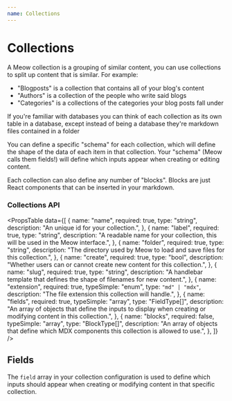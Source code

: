 ```yaml
---
name: Collections
---
```

# Collections

A Meow collection is a grouping of similar content, you can use collections to split up content that is similar. For example:

- "Blogposts" is a collection that contains all of your blog's content
- "Authors" is a collection of the people who write said blogs
- "Categories" is a collections of the categories your blog posts fall under

<Note>

If you're familiar with databases you can think of each collection as its own table in a database, except instead of being a database they're markdown files contained in a folder

</Note>

You can define a specific "schema" for each collection, which will define the shape of the data of each item in that collection. Your "schema" (Meow calls them fields!) will define which inputs appear when creating or editing content.

Each collection can also define any number of "blocks". Blocks are just React components that can be inserted in your markdown.

### Collections API

<PropsTable data={[
 {
   name: "name",
   required: true,
   type: "string",
   description: "An unique id for your collection.",
 },
 {
   name: "label",
   required: true,
   type: "string",
   description: "A readable name for your collection, this will be used in the Meow interface.",
 },
 {
   name: "folder",
   required: true,
   type: "string",
   description: "The directory used by Meow to load and save files for this collection.",
 },
 {
   name: "create",
   required: true,
   type: "bool",
   description: "Whether users can or cannot create new content for this collection.",
 },
 {
   name: "slug",
   required: true,
   type: "string",
   description: "A handlebar template that defines the shape of filenames for new content.",
 },
 {
   name: "extension",
   required: true,
   typeSimple: "enum",
   type: `"md" | "mdx"`,
   description: "The file extension this collection will handle.",
 },
 {
   name: "fields",
   required: true,
   typeSimple: "array",
   type: "FieldType[]",
   description: "An array of objects that define the inputs to display when creating or modifying content in this collection.",
 },
 {
   name: "blocks",
   required: false,
   typeSimple: "array",
   type: "BlockType[]",
   description: "An array of objects that define which MDX components this collection is allowed to use.",
 },
]} />

## Fields

The `field` array in your collection configuration is used to define which inputs should appear when creating or modifying content in that specific collection. 

